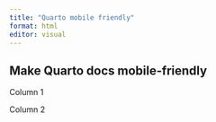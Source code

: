 ---
title: "Quarto mobile friendly"
format: html
editor: visual
---

## Make Quarto docs mobile-friendly 


::: {.grid}

::: {.g-col-12 .g-col-md-6}

Column 1
:::
::: {.g-col-12 .g-col-md-6}

Column 2 

:::

::::